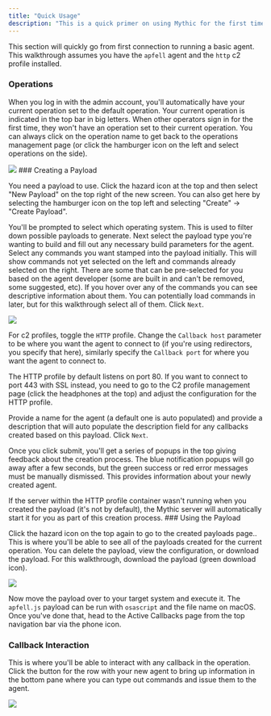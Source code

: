 ```yaml
---
title: "Quick Usage"
description: "This is a quick primer on using Mythic for the first time"
---
```



This section will quickly go from first connection to running a basic agent. This walkthrough assumes you have the `apfell` agent and the `http` c2 profile installed.

### Operations

When you log in with the admin account, you'll automatically have your current operation set to the default operation. Your current operation is indicated in the top bar in big letters. When other operators sign in for the first time, they won't have an operation set to their current operation. You can always click on the operation name to get back to the operations management page (or click the hamburger icon on the left and select operations on the side).

<Frame>
  <img src="/images/version-2.3/image-3.png"/>
</Frame>
### Creating a Payload

You need a payload to use. Click the hazard icon at the top and then select "New Payload" on the top right of the new screen. You can also get here by selecting the hamburger icon on the top left and selecting "Create" -> "Create Payload".

You'll be prompted to select which operating system. This is used to filter down possible payloads to generate. Next select the payload type you're wanting to build and fill out any necessary build parameters for the agent. Select any commands you want stamped into the payload initially. This will show commands not yet selected on the left and commands already selected on the right. There are some that can be pre-selected for you based on the agent developer (some are built in and can't be removed, some suggested, etc). If you hover over any of the commands you can see descriptive information about them. You can potentially load commands in later, but for this walkthrough select all of them. Click `Next`.

<Frame>
  <img src="/images/version-2.3/image-4.webp"/>
</Frame>

For c2 profiles, toggle the `HTTP` profile. Change the `Callback host` parameter to be where you want the agent to connect to (if you're using redirectors, you specify that here), similarly specify the `Callback port` for where you want the agent to connect to.

<Info>
The HTTP profile by default listens on port 80. If you want to connect to port 443 with SSL instead, you need to go to the C2 profile management page (click the headphones at the top) and adjust the configuration for the HTTP profile.
</Info>

Provide a name for the agent (a default one is auto populated) and provide a description that will auto populate the description field for any callbacks created based on this payload. Click `Next`.

Once you click submit, you'll get a series of popups in the top giving feedback about the creation process. The blue notification popups will go away after a few seconds, but the green success or red error messages must be manually dismissed. This provides information about your newly created agent.

<Info>
If the server within the HTTP profile container wasn't running when you created the payload (it's not by default), the Mythic server will automatically start it for you as part of this creation process.
</Info>
### Using the Payload

Click the hazard icon on the top again to go to the created payloads page.. This is where you'll be able to see all of the payloads created for the current operation. You can delete the payload, view the configuration, or download the payload. For this walkthrough, download the payload (green download icon).

<Frame>
  <img src="/images/version-2.3/image-5.avif"/>
</Frame>

Now move the payload over to your target system and execute it. The `apfell.js` payload can be run with `osascript` and the file name on macOS. Once you've done that, head to the Active Callbacks page from the top navigation bar via the phone icon.

### Callback Interaction

This is where you'll be able to interact with any callback in the operation. Click the button for the row with your new agent to bring up information in the bottom pane where you can type out commands and issue them to the agent.

<Frame>
  <img src="/images/version-2.3/image-6.webp"/>
</Frame>
